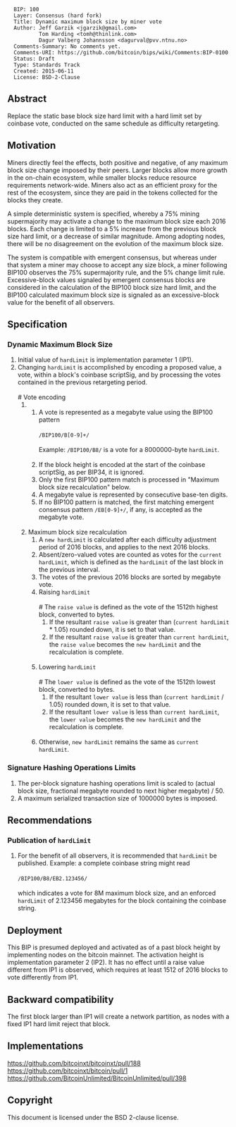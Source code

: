 <pre>
  BIP: 100
  Layer: Consensus (hard fork)
  Title: Dynamic maximum block size by miner vote
  Author: Jeff Garzik <jgarzik@gmail.com>
          Tom Harding <tomh@thinlink.com>
          Dagur Valberg Johannsson <dagurval@pvv.ntnu.no>
  Comments-Summary: No comments yet.
  Comments-URI: https://github.com/bitcoin/bips/wiki/Comments:BIP-0100
  Status: Draft
  Type: Standards Track
  Created: 2015-06-11
  License: BSD-2-Clause
</pre>

==Abstract==

Replace the static base block size hard limit with a hard limit set by coinbase vote, conducted on the same schedule as difficulty retargeting.

==Motivation==

Miners directly feel the effects, both positive and negative, of any maximum block size change imposed by their peers.  Larger blocks allow more growth in the on-chain ecosystem, while smaller blocks reduce resource requirements network-wide.  Miners also act as an efficient proxy for the rest of the ecosystem, since they are paid in the tokens collected for the blocks they create.

A simple deterministic system is specified, whereby a 75% mining supermajority may activate a change to the maximum block size each 2016 blocks.  Each change is limited to a 5% increase from the previous block size hard limit, or a decrease of similar magnitude.  Among adopting nodes, there will be no disagreement on the evolution of the maximum block size.

The system is compatible with emergent consensus, but whereas under that system a miner may choose to accept any size block, a miner following BIP100 observes the 75% supermajority rule, and the 5% change limit rule.  Excessive-block values signaled by emergent consensus blocks are considered in the calculation of the BIP100 block size hard limit, and the BIP100 calculated maximum block size is signaled as an excessive-block value for the benefit of all observers.

==Specification==

===Dynamic Maximum Block Size===
# Initial value of <code>hardLimit</code> is implementation parameter 1 (IP1).
# Changing <code>hardLimit</code> is accomplished by encoding a proposed value, a vote, within a block's coinbase scriptSig, and by processing the votes contained in the previous retargeting period.<br /><br />
## Vote encoding
### A vote is represented as a megabyte value using the BIP100 pattern<br /><br /><code>/BIP100/B[0-9]+/</code><br /><br />Example: <code>/BIP100/B8/</code> is a vote for a 8000000-byte <code>hardLimit</code>.<br /><br />
### If the block height is encoded at the start of the coinbase scriptSig, as per BIP34, it is ignored.
### Only the first BIP100 pattern match is processed in "Maximum block size recalculation" below.
### A megabyte value is represented by consecutive base-ten digits.
### If no BIP100 pattern is matched, the first matching emergent consensus pattern <code>/EB[0-9]+/</code>, if any, is accepted as the megabyte vote.<br /><br />
## Maximum block size recalculation
### A <code>new hardLimit</code> is calculated after each difficulty adjustment period of 2016 blocks, and applies to the next 2016 blocks.
### Absent/zero-valued votes are counted as votes for the <code>current hardLimit</code>, which is defined as the <code>hardLimit</code> of the last block in the previous interval.
### The votes of the previous 2016 blocks are sorted by megabyte vote.
### Raising <code>hardLimit</code><br /><br />
#### The <code>raise value</code> is defined as the vote of the 1512th highest block, converted to bytes.
#### If the resultant <code>raise value</code> is greater than (<code>current hardLimit</code> * 1.05) rounded down, it is set to that value.
#### If the resultant <code>raise value</code> is greater than <code>current hardLimit</code>, the <code>raise value</code> becomes the <code>new hardLimit</code> and the recalculation is complete.<br /><br />
### Lowering <code>hardLimit</code><br /><br />
#### The <code>lower value</code> is defined as the vote of the 1512th lowest block, converted to bytes.
#### If the resultant <code>lower value</code> is less than (<code>current hardLimit</code> / 1.05) rounded down, it is set to that value.
#### If the resultant <code>lower value</code> is less than <code>current hardLimit</code>, the <code>lower value</code> becomes the <code>new hardLimit</code> and the recalculation is complete.<br /><br />
### Otherwise, <code>new hardLimit</code> remains the same as <code>current hardLimit</code>.

===Signature Hashing Operations Limits===
# The per-block signature hashing operations limit is scaled to (actual block size, fractional megabyte rounded to next higher megabyte) / 50.
# A maximum serialized transaction size of 1000000 bytes is imposed.

==Recommendations==

===Publication of <code>hardLimit</code>===
# For the benefit of all observers, it is recommended that <code>hardLimit</code> be published.  Example: a complete coinbase string might read <br /><br /><code>/BIP100/B8/EB2.123456/</code><br /><br /> which indicates a vote for 8M maximum block size, and an enforced <code>hardLimit</code> of 2.123456 megabytes for the block containing the coinbase string.

==Deployment==

This BIP is presumed deployed and activated as of a past block height by implementing nodes on the bitcoin mainnet.  The activation height is implementation parameter 2 (IP2).  It has no effect until a raise value different from IP1 is observed, which requires at least 1512 of 2016 blocks to vote differently from IP1.

==Backward compatibility==

The first block larger than IP1 will create a network partition, as nodes with a fixed IP1 hard limit reject that block.

==Implementations==
https://github.com/bitcoinxt/bitcoinxt/pull/188</br>
https://github.com/bitcoinxt/bitcoin/pull/1</br>
https://github.com/BitcoinUnlimited/BitcoinUnlimited/pull/398</br>

==Copyright==
This document is licensed under the BSD 2-clause license.

